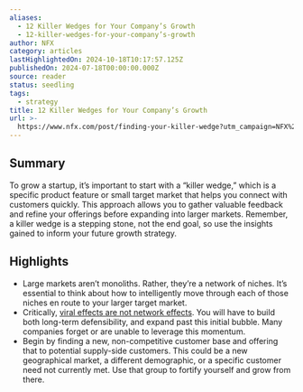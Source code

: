```yaml
---
aliases:
  - 12 Killer Wedges for Your Company’s Growth
  - 12-killer-wedges-for-your-company’s-growth
author: NFX
category: articles
lastHighlightedOn: 2024-10-18T10:17:57.125Z
publishedOn: 2024-07-18T00:00:00.000Z
source: reader
status: seedling
tags:
  - strategy
title: 12 Killer Wedges for Your Company’s Growth
url: >-
  https://www.nfx.com/post/finding-your-killer-wedge?utm_campaign=NFX%20Newsletter&utm_medium=email&_hsenc=p2ANqtz-9A7uw_ISuHswoTrez7gyF7f_k8wNJfLqKs74mnVpfwi6yGQPv-FZ_k83CBdxzbaqcJeV_iIaxkOxLvH5skC3c3g90CBdSuJ7cHXDGAg_9WEP_7G_E&_hsmi=316969082&utm_content=316969082&utm_source=hs_email
---
```

## Summary

To grow a startup, it’s important to start with a “killer wedge,” which is a specific product feature or small target market that helps you connect with customers quickly. This approach allows you to gather valuable feedback and refine your offerings before expanding into larger markets. Remember, a killer wedge is a stepping stone, not the end goal, so use the insights gained to inform your future growth strategy.

## Highlights

- Large markets aren’t monoliths. Rather, they’re a network of niches. It’s essential to think about how to intelligently move through each of those niches en route to your larger target market.
- Critically, [viral effects are not network effects](https://www.nfx.com/post/viral-effects-vs-network-effects). You will have to build both long-term defensibility, and expand past this initial bubble. Many companies forget or are unable to leverage this momentum.
- Begin by finding a new, non-competitive customer base and offering that to potential supply-side customers. This could be a new geographical market, a different demographic, or a specific customer need not currently met. Use that group to fortify yourself and grow from there.

